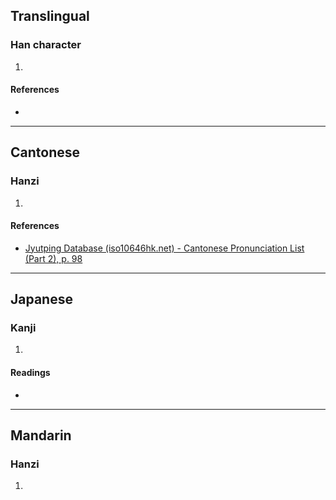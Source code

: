{{character info/new}}
==Translingual==

===Han character===
{{Han char|rn=46|rad=山|as=04|sn=7|four=22734|canj=UHK|ids=⿰山夭}}

# {{defn|Han|sort=山04}}

====References====
* {{Han ref|kx=0308.060|dkj=07916|hdz=10763.130|uh=5C86|ud=23686|bh=CAC7|bd=51911}}

----

==Cantonese==

===Hanzi===
{{yue-hanzi|jyut=[[jiu2]]|y=yiu2}}

# {{defn|lang=yue|sort=山04}}

====References====
* [http://www.iso10646hk.net/jp/document/download.jsp Jyutping Database (iso10646hk.net) - Cantonese Pronunciation List (Part 2), p. 98]

----

==Japanese==

===Kanji===
{{ja-kanji|grade=|rs=山04}}

# {{defn|lang=ja|sort=山04}}

====Readings====
* {{ja-readings|on=[[えう]] (eu)|kun=}}

----

==Mandarin==

===Hanzi===
{{cmn-hanzi|pin=[[yǎo]] ([[yao3]])|wg=yao<sup>3</sup>}}

# {{defn|lang=cmn|sort=山04}}